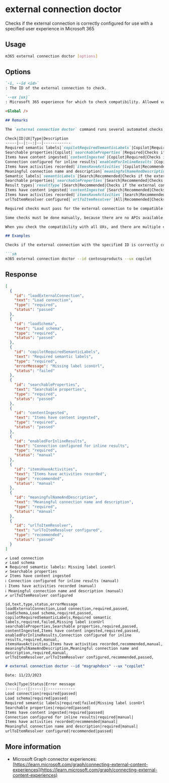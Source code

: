 
# external connection doctor

Checks if the external connection is correctly configured for use with a specified user experience in Microsoft 365

## Usage

```sh
m365 external connection doctor [options]
```

## Options

```md definition-list
`-i, --id <id>`
: The ID of the external connection to check.

`--ux [ux]`
: Microsoft 365 experience for which to check compatibility. Allowed values `copilot`, `search`, `all` (default)

<Global />

## Remarks

The `external connection doctor` command runs several automated checks to verify if an external connection is correctly configured for use with a user experience in Microsoft 365.

Check|ID|UX|Type|Description
-----|--|:--:|--|------------
Required semantic labels|`copilotRequiredSemanticLabels`|Copilot|Required|Checks if the external connection schema has the required semantic labels configured: `title`, `url` and `iconUrl`
Searchable properties|Copilot|`searchableProperties`|Required|Checks if the external connection schema has at least one searchable property
Items have content ingested|`contentIngested`|Copilot|Required|Checks if external items have content ingested
Connection configured for inline results|`enabledForInlineResults`|Copilot|Required (manual)|Check if the external connection is configured for inline results
Items have activities recorded|`itemsHaveActivities`|Copilot|Recommended (manual)|Check if external items have activities recorded
Meaningful connection name and description|`meaningfulNameAndDescription`|Copilot|Required (manual)|Check if the external connection has a meaningful name and description
Semantic labels|`semanticLabels`|Search|Recommended|Checks if the external connection schema uses semantic labels
Searchable properties|`searchableProperties`|Search|Recommended|Checks if the external connection schema has at least one searchable property
Result types|`resultType`|Search|Recommended|Checks if the external connection has a result type configured
Items have content ingested|`contentIngested`|Search|Recommended|Checks if external items have content ingested
Items have activities recorded|`itemsHaveActivities`|Search|Recommended|Check if external items have activities recorded
urlToItemResolver configured|`urlToItemResolver`|All|Recommended|Checks if the external connection has at least one urlToItemResolver configured

Required checks must pass for the external connection to be compatible with the specified user experience. Recommended checks are optional, but recommended for optimal user experience.

Some checks must be done manually, because there are no APIs available to verify the configuration automatically.

When you check the compatibility with all UXs, and there are multiple checks with the same ID, the command will use the first matching check, following the order listed above.

## Examples

Checks if the external connection with the specified ID is correctly configured for use with Copilot for Microsoft 365.

```sh
m365 external connection doctor --id contosoproducts --ux copilot
```

## Response

<Tabs>
  <TabItem value="JSON">

  ```json
  [
    {
      "id": "loadExternalConnection",
      "text": "Load connection",
      "type": "required",
      "status": "passed"
    },
    {
      "id": "loadSchema",
      "text": "Load schema",
      "type": "required",
      "status": "passed"
    },
    {
      "id": "copilotRequiredSemanticLabels",
      "text": "Required semantic labels",
      "type": "required",
      "errorMessage": "Missing label iconUrl",
      "status": "failed"
    },
    {
      "id": "searchableProperties",
      "text": "Searchable properties",
      "type": "required",
      "status": "passed"
    },
    {
      "id": "contentIngested",
      "text": "Items have content ingested",
      "type": "required",
      "status": "passed"
    },
    {
      "id": "enabledForInlineResults",
      "text": "Connection configured for inline results",
      "type": "required",
      "status": "manual"
    },
    {
      "id": "itemsHaveActivities",
      "text": "Items have activities recorded",
      "type": "recommended",
      "status": "manual"
    },
    {
      "id": "meaningfulNameAndDescription",
      "text": "Meaningful connection name and description",
      "type": "required",
      "status": "manual"
    },
    {
      "id": "urlToItemResolver",
      "text": "urlToItemResolver configured",
      "type": "recommended",
      "status": "passed"
    }
  ]
  ```

  </TabItem>
  <TabItem value="Text">

  ```text
  ✔ Load connection
  ✔ Load schema
  ✖ Required semantic labels: Missing label iconUrl
  ✔ Searchable properties
  ✔ Items have content ingested
  ℹ Connection configured for inline results (manual)
  ℹ Items have activities recorded (manual)
  ℹ Meaningful connection name and description (manual)
  ✔ urlToItemResolver configured
  ```

  </TabItem>
  <TabItem value="CSV">

  ```csv
  id,text,type,status,errorMessage
  loadExternalConnection,Load connection,required,passed,
  loadSchema,Load schema,required,passed,
  copilotRequiredSemanticLabels,Required semantic labels,required,failed,Missing label iconUrl
  searchableProperties,Searchable properties,required,passed,
  contentIngested,Items have content ingested,required,passed,
  enabledForInlineResults,Connection configured for inline results,required,manual,
  itemsHaveActivities,Items have activities recorded,recommended,manual,
  meaningfulNameAndDescription,Meaningful connection name and description,required,manual,
  urlToItemResolver,urlToItemResolver configured,recommended,passed,
  ```

  </TabItem>
  <TabItem value="Markdown">

  ```md
  # external connection doctor --id "msgraphdocs" --ux "copilot"

  Date: 11/23/2023

  Check|Type|Status|Error message
  :----|:--:|:----:|:------------
  Load connection|required|passed|
  Load schema|required|passed|
  Required semantic labels|required|failed|Missing label iconUrl
  Searchable properties|required|passed|
  Items have content ingested|required|passed|
  Connection configured for inline results|required|manual|
  Items have activities recorded|recommended|manual|
  Meaningful connection name and description|required|manual|
  urlToItemResolver configured|recommended|passed|
  ```

  </TabItem>
</Tabs>

## More information

- Microsoft Graph connector experiences: [https://learn.microsoft.com/graph/connecting-external-content-experiences](https://learn.microsoft.com/graph/connecting-external-content-experiences)
